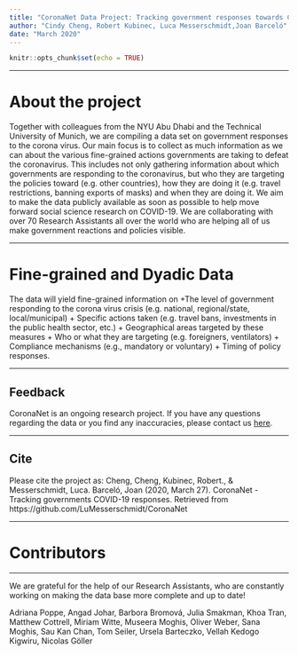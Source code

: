 ```yaml
---
title: "CoronaNet Data Project: Tracking government responses towards COVID-19"
author: "Cindy Cheng, Robert Kubinec, Luca Messerschmidt,Joan Barceló"
date: "March 2020"
---
```


```r
knitr::opts_chunk$set(echo = TRUE)
```
***
# About the project

Together with colleagues from the NYU Abu Dhabi and the Technical University of Munich, we are compiling a data set on government responses to the corona virus. Our main focus is to collect as much information as we can about the various fine-grained actions governments are taking to defeat the coronavirus. This includes not only gathering information about which governments are responding to the coronavirus, but who they are targeting the policies toward (e.g. other countries), how they are doing it (e.g. travel restrictions, banning exports of masks) and when they are doing it. We aim to make the data publicly available as soon as possible to help move forward social science research on COVID-19.
We are collaborating with over 70 Research Assistants all over the world who are helping all of us make government reactions and policies visible.
 

***

# Fine-grained and Dyadic Data

The data will yield fine-grained information on 
+The level of government responding to the corona virus crisis (e.g. national, regional/state, local/municipal) 
+ Specific actions taken (e.g. travel bans, investments in the public health sector, etc.)
+ Geographical areas targeted by these measures 
+ Who or what they are targeting (e.g. foreigners, ventilators)
+ Compliance mechanisms (e.g., mandatory or voluntary) 
+ Timing of policy responses.



***

##  Feedback

CoronaNet is an ongoing research project. If you have any questions regarding the data or you find any inaccuracies, please contact us  [here](https://forms.gle/2Zc5Rrdq9J43b7NR9).

***

##  Cite

Please cite the project as:
Cheng, Cheng, Kubinec, Robert., & Messerschmidt, Luca. Barceló, Joan (2020, March 27). CoronaNet - Tracking governments COVID-19 responses. Retrieved from 
https://github.com/LuMesserschmidt/CoronaNet




*****
# Contributors
***
We are grateful for the help of our Research Assistants, who are constantly working on making the data base more complete and up to date!

Adriana Poppe, Angad Johar, Barbora Bromová, Julia Smakman, Khoa Tran, Matthew Cottrell, Miriam Witte, Museera Moghis, Oliver Weber, Sana Moghis, Sau Kan Chan, Tom Seiler, Ursela Barteczko, Vellah Kedogo Kigwiru, Nicolas Göller
